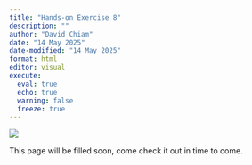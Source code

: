 ```yaml
---
title: "Hands-on Exercise 8"
description: ""
author: "David Chiam"
date: "14 May 2025"
date-modified: "14 May 2025"
format: html
editor: visual
execute: 
  eval: true
  echo: true
  warning: false
  freeze: true
---
```


![](/Images/Under%20Construction.jpg)

This page will be filled soon, come check it out in time to come.
